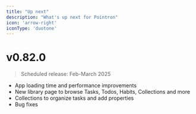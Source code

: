 ```yaml
---
title: "Up next"
description: "What's up next for Pointron"
icon: 'arrow-right'
iconType: 'duotone'
---
```


# v0.82.0
> Scheduled release: Feb-March 2025
- App loading time and performance improvements
- New library page to browse Tasks, Todos, Habits, Collections and more
- Collections to organize tasks and add properties
- Bug fixes